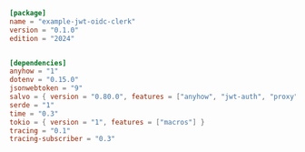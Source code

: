
```toml  title="jwt-oidc-clerk/Cargo.toml"
[package]
name = "example-jwt-oidc-clerk"
version = "0.1.0"
edition = "2024"


[dependencies]
anyhow = "1"
dotenv = "0.15.0"
jsonwebtoken = "9"
salvo = { version = "0.80.0", features = ["anyhow", "jwt-auth", "proxy"] }
serde = "1"
time = "0.3"
tokio = { version = "1", features = ["macros"] }
tracing = "0.1"
tracing-subscriber = "0.3"

```